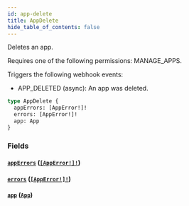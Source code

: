 ```yaml
---
id: app-delete
title: AppDelete
hide_table_of_contents: false
---
```


Deletes an app.

Requires one of the following permissions: MANAGE_APPS.

Triggers the following webhook events:

- APP_DELETED (async): An app was deleted.

```graphql
type AppDelete {
  appErrors: [AppError!]!
  errors: [AppError!]!
  app: App
}
```

### Fields

#### [`appErrors`](#) ([`[AppError!]!`](../../../developer/api-reference/objects/app-error))

#### [`errors`](#) ([`[AppError!]!`](../../../developer/api-reference/objects/app-error))

#### [`app`](#) ([`App`](../../../developer/api-reference/objects/app))
